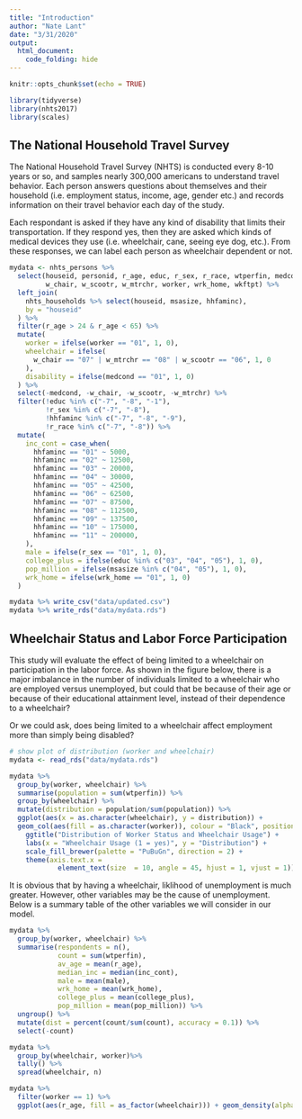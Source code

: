 ```yaml
---
title: "Introduction"
author: "Nate Lant"
date: "3/31/2020"
output: 
  html_document:
    code_folding: hide
---
```


```r
knitr::opts_chunk$set(echo = TRUE)

library(tidyverse)
library(nhts2017)
library(scales)

```

## The National Household Travel Survey
The National Household Travel Survey (NHTS) is conducted every 8-10 years or so,
and samples nearly 300,000 americans to understand travel behavior. Each person
answers questions about themselves and their household (i.e. employment status, 
income, age, gender
etc.) and records information on their travel behavior each day of the study.

Each respondant is asked if they have any kind of disability that limits their
transportation. If they respond yes, then they are asked which kinds of medical 
devices they use (i.e. wheelchair, cane, seeing eye dog, etc.). From these 
responses, we can label each person as wheelchair dependent or not.

```r
mydata <- nhts_persons %>%
  select(houseid, personid, r_age, educ, r_sex, r_race, wtperfin, medcond,
         w_chair, w_scootr, w_mtrchr, worker, wrk_home, wkftpt) %>%
  left_join(
    nhts_households %>% select(houseid, msasize, hhfaminc),
    by = "houseid"
  ) %>%
  filter(r_age > 24 & r_age < 65) %>%
  mutate(
    worker = ifelse(worker == "01", 1, 0),
    wheelchair = ifelse(
      w_chair == "07" | w_mtrchr == "08" | w_scootr == "06", 1, 0
    ),
    disability = ifelse(medcond == "01", 1, 0)
  ) %>%
  select(-medcond, -w_chair, -w_scootr, -w_mtrchr) %>%
  filter(!educ %in% c("-7", "-8", "-1"),
         !r_sex %in% c("-7", "-8"),
         !hhfaminc %in% c("-7", "-8", "-9"),
         !r_race %in% c("-7", "-8")) %>%
  mutate(
    inc_cont = case_when(
      hhfaminc == "01" ~ 5000,
      hhfaminc == "02" ~ 12500,
      hhfaminc == "03" ~ 20000,
      hhfaminc == "04" ~ 30000,
      hhfaminc == "05" ~ 42500,
      hhfaminc == "06" ~ 62500,
      hhfaminc == "07" ~ 87500,
      hhfaminc == "08" ~ 112500,
      hhfaminc == "09" ~ 137500,
      hhfaminc == "10" ~ 175000,
      hhfaminc == "11" ~ 200000,
    ),
    male = ifelse(r_sex == "01", 1, 0),
    college_plus = ifelse(educ %in% c("03", "04", "05"), 1, 0),
    pop_million = ifelse(msasize %in% c("04", "05"), 1, 0),
    wrk_home = ifelse(wrk_home == "01", 1, 0)
  )

mydata %>% write_csv("data/updated.csv")
mydata %>% write_rds("data/mydata.rds")
```

## Wheelchair Status and Labor Force Participation
This study will evaluate the effect of being limited to a wheelchair on participation in
the labor force. As shown in the figure below, there is a major imbalance in the number of
individuals limited to a wheelchair who are employed versus unemployed, 
but could that be because of their age or because of their educational 
attainment level, instead of their dependence to a wheelchair?

Or we could ask, does being limited to a wheelchair affect employment more than simply
being disabled?

```r
# show plot of distribution (worker and wheelchair)
mydata <- read_rds("data/mydata.rds")

mydata %>%
  group_by(worker, wheelchair) %>%
  summarise(population = sum(wtperfin)) %>%
  group_by(wheelchair) %>%
  mutate(distribution = population/sum(population)) %>%
  ggplot(aes(x = as.character(wheelchair), y = distribution)) +
  geom_col(aes(fill = as.character(worker)), colour = "Black", position = "dodge") +
    ggtitle("Distribution of Worker Status and Wheelchair Usage") +
    labs(x = "Wheelchair Usage (1 = yes)", y = "Distribution") +
    scale_fill_brewer(palette = "PuBuGn", direction = 2) + 
    theme(axis.text.x = 
            element_text(size  = 10, angle = 45, hjust = 1, vjust = 1))
```

It is obvious that by having a wheelchair, liklihood of unemployment is much greater. However, 
other variables may be the cause of unemployment. Below is a summary table of the other variables 
we will consider in our model.

```r
mydata %>%
  group_by(worker, wheelchair) %>%
  summarise(respondents = n(),
            count = sum(wtperfin),
            av_age = mean(r_age),
            median_inc = median(inc_cont),
            male = mean(male),
            wrk_home = mean(wrk_home),
            college_plus = mean(college_plus),
            pop_million = mean(pop_million)) %>%
  ungroup() %>%
  mutate(dist = percent(count/sum(count), accuracy = 0.1)) %>%
  select(-count)
```



```r
mydata %>%
  group_by(wheelchair, worker)%>%
  tally() %>%
  spread(wheelchair, n)

mydata %>%
  filter(worker == 1) %>%
  ggplot(aes(r_age, fill = as_factor(wheelchair))) + geom_density(alpha = 0.2)
```



